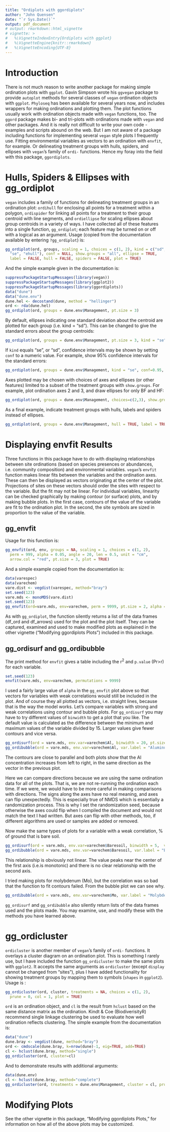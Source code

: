 ```yaml
---
title: "Ordiplots with ggordiplots"
author: "John Quensen"
date: "`r Sys.Date()`"
output: pdf_document
# output: rmarkdown::html_vignette
# vignette: >
#   %\VignetteIndexEntry{Ordiplots with ggplot}
#   %\VignetteEngine{knitr::rmarkdown}
#   %\VignetteEncoding{UTF-8}
---
```


# Introduction

There is not much reason to write another package for making simple ordination plots with `ggplot`. Gavin Simpson wrote his `ggvegan` package to provide `autoplot` methods for several classes of `vegan` ordination objects with `ggplot`. `Phyloseq` has been available for several years now, and includes wrappers for making ordinations and plotting them. The plot functions usually work with ordination objects made with `vegan` functions, too. The `ggord` package makes bi- and tri-plots with ordinations made with `vegan` and other packages. And it is really not difficult to write your own code - examples and scripts abound on the web. But I am not aware of a package including functions for implementing several `vegan` style plots I frequently use. Fitting environmental variables as vectors to an ordination with `envfit`, for example. Or delineating treatment groups with hulls, spiders, and ellipses with `vegan`'s family of `ordi-` functions. Hence my foray into the field with this package, `ggordiplots`.   

# Hulls, Spiders & Ellipses with gg_ordiplot  

`vegan` includes a family of functions for delineating treatment groups in an ordination plot: `ordihull` for enclosing all points for a treatment within a polygon, `ordispider` for linking all points for a treatment to their group centroid with line segments, and `ordiellipse` for scaling ellipses about group centroids in a variety of ways. I have collected all of these features into a single function, `gg_ordiplot`; each feature may be turned on or off with a logical as an argument. Usage (copied from the documentation available by entering `?gg_ordiplot`) is:  

```r
gg_ordiplot(ord, groups, scaling = 1, choices = c(1, 2), kind = c("sd",
  "se", "ehull"), conf = NULL, show.groups = "all", ellipse = TRUE,
  label = FALSE, hull = FALSE, spiders = FALSE, plot = TRUE)
```

And the simple example given in the documentation is:  

```r
suppressPackageStartupMessages(library(vegan))
suppressPackageStartupMessages(library(ggplot2))
suppressPackageStartupMessages(library(ggordiplots))
data("dune")
data("dune.env")
dune.hel <- decostand(dune, method = "hellinger")
ord <- rda(dune.hel)
gg_ordiplot(ord, groups = dune.env$Management, pt.size = 3)
```

By default, ellipses indicating one standard deviation about the centroid are plotted for each group (i.e. kind = "sd"). This can be changed to give the standard errors about the group centroids:  

```r
gg_ordiplot(ord, groups = dune.env$Management, pt.size = 3, kind = "se")
```

If `kind` equals "se", or "sd", confidence intervals may be shown by setting `conf` to a numeric value. For example, show 95% confidence intervals for the standard errors:  

```r
gg_ordiplot(ord, groups = dune.env$Management, kind = "se", conf=0.95, pt.size = 3)
```

Axes plotted may be chosen with choices of axes and ellipses (or other features) limited to a subset of the treatment groups with `show.groups`. For example, plot ordination axes 2 and 3, and draw ellipses for only BF and HF:  

```r
gg_ordiplot(ord, groups = dune.env$Management, choices=c(2,3), show.groups = c("BF", "HF"),  kind = "se", pt.size = 3, conf=0.95)
```

As a final example, indicate treatment groups with hulls, labels and spiders instead of ellipses.    

```r
gg_ordiplot(ord, groups = dune.env$Management, hull = TRUE, label = TRUE, spiders = TRUE, ellipse = FALSE, pt.size = 3, plot = TRUE)
```


# Displaying envfit Results

Three functions in this package have to do with displaying relationships between site ordinations (based on species presences or abundances, i.e. community composition) and environmental variables. `vegan`'s `envfit` function makes linear fits between the variables and the ordination axes. These can then be displayed as vectors originating at the center of the plot. Projections of sites on these vectors should order the sites with respect to the variable. But the fit may not be linear. For individual variables, linearity can be checked graphically by making contour (or surface) plots, and by making bubble plots. In the first case, contours of the value of the variable are fit to the ordination plot. In the second, the site symbols are sized in proportion to the value of the variable.  

## gg_envfit

Usage for this function is:  

```r
gg_envfit(ord, env, groups = NA, scaling = 1, choices = c(1, 2),
  perm = 999, alpha = 0.05, angle = 20, len = 0.5, unit = "cm",
  arrow.col = "red", pt.size = 3, plot = TRUE)
```

And a simple example copied from the documentation is:  

```r
data(varespec)
data(varechem)
vare.dist <- vegdist(varespec, method="bray")
set.seed(123)
vare.mds <- monoMDS(vare.dist)
set.seed(123)
gg_envfit(ord=vare.mds, env=varechem, perm = 9999, pt.size = 2, alpha = 0.2)
```

As with `gg_ordiplot`, the function silently returns a list of the data frames (df_ord and df_arrows) used for the plot and the plot itself. They can be captured, examined and used to make modified plots as explained in the other vignette ("Modifying ggordiplots Plots") included in this package.  

## gg_ordisurf and gg_ordibubble

The print method for `envfit` gives a table including the r^2^ and `p.value` (Pr>r) for each variable.  

```r
set.seed(123)
envfit(vare.mds, env=varechem, permutations = 9999)
```

I used a fairly large value of `alpha` in the `gg_envfit` plot above so that vectors for variables with weak correlations would still be included in the plot. And of course they all plotted as vectors, i.e. straight lines, because that is the way the model works. Let's compare variables with strong and weak correlations using contour and bubble plots. For `gg_ordisurf` you may have to try different values of `binwidth` to get a plot that you like. The default value is calculated as the difference between the minimum and maximum values of the variable divided by 15. Larger values give fewer contours and vice versa.  

```r
gg_ordisurf(ord = vare.mds, env.var=varechem$Al, binwidth = 20, pt.size = 1, var.label = "Aluminum")
gg_ordibubble(ord = vare.mds, env.var=varechem$Al, var.label = "Aluminum")
```

The contours are close to parallel and both plots show that the Al concentration increases from left to right, in the same direction as the vector in the previous plot.  

Here we can compare directions because we are using the same ordination data for all of the plots. That is, we are not re-running the ordination each time. If we were, we would have to be more careful in making comparisons with directions. The signs along the axes have no real meaning, and axes can flip unexpectedly. This is especially true of NMDS which is essentially a randomization process. This is why I set the randomization seed, because otherwise the axes could flip when I compiled the document and would not match the text I had written. But axes can flip with other methods, too, if different algorithms are used or samples are added or removed.   

Now make the same types of plots for a variable with a weak correlation, % of ground that is bare soil.

```r
gg_ordisurf(ord = vare.mds, env.var=varechem$Baresoil, binwidth = 5,  var.label = "Bare Soil")
gg_ordibubble(ord = vare.mds, env.var=varechem$Baresoil, var.label = "Bare Soil")
```

This relationship is obviously not linear. The value peaks near the center of the first axis (i.e.is monotonic) and there is no clear relationship with the second axis. 

I tried making plots for molybdenum (Mo), but the correlation was so bad that the function to fit contours failed. From the bubble plot we can see why.  

```r
gg_ordibubble(ord = vare.mds, env.var=varechem$Mo, var.label = "Molybdenum")
```

`gg_ordisurf` and `gg_ordibubble` also silently return lists of the data frames used and the plots made. You may examine, use, and modify these with the methods you have learned above.  

# gg_ordicluster  

`ordicluster` is another member of `vegan`'s family of `ordi-` functions. It overlays a cluster diagram on an ordination plot. This is something I rarely use, but I have included the function `gg_ordicluster` to make the same plots with `ggplot2`. It accepts the same arguments as `ordicluster` (except `display` cannot be changed from "sites"), plus I have added functionality for showing treatment groups by mapping them to symbols (`shapes` in `ggplot2`). Usage is :  

```r
gg_ordicluster(ord, cluster, treatments = NA, choices = c(1, 2),
  prune = 0, col = 1, plot = TRUE)
```

`ord` is an ordination object, and `cl` is the result from `hclust` based on the same distance matrix as the ordination.  Kindt & Coe (BiodiverisityR) recommend single linkage clustering be used to evaluate how well ordination reflects clustering. The simple example from the documentation is:  
  
```r
data("dune")
dune.bray <- vegdist(dune, method="bray")
ord <- cmdscale(dune.bray, k=nrow(dune)-1, eig=TRUE, add=TRUE)
cl <- hclust(dune.bray, method="single")
gg_ordicluster(ord, cluster=cl)
```

And to demonstrate results with additional arguments:  

```r
data(dune.env)
cl <- hclust(dune.bray, method="complete")
gg_ordicluster(ord, treatments = dune.env$Management, cluster = cl, prune = 3, col = cutree(cl, 4), pt.size = 2)
```


# Modifying Plots

See the other vignette in this package, "Modifying ggordiplots Plots," for information on how all of the above plots may be customized. 
